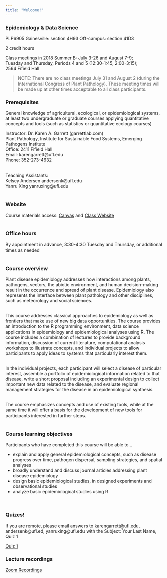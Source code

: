 ```yaml
---
title: "Welcome!"
---
```


### Epidemiology & Data Science

PLP6905 
Gainesville: section 4H93
Off-campus: section 41D3

2 credit hours

Class meetings in 2018 Summer B: July 3-26 and August 7-9;  
Tuesday and Thursday, Periods 4 and 5 (12:30-1:45, 2:00-3:15);  
2564 Fifield Hall

>NOTE: There are no class meetings July 31 and August 2 (during the International Congress of Plant Pathology).  These meeting times will be made up at other times acceptable to all class participants.

### Prerequisites

General knowledge of agricultural, ecological, or epidemiological systems, at least two undergraduate or graduate courses applying quantitative concepts and tools (such as statistics or quantitative ecology courses)  

Instructor: Dr. Karen A. Garrett (garrettlab.com)   
Plant Pathology, Institute for Sustainable Food Systems, Emerging Pathogens Institute  
Office: 2411 Fifield Hall  
Email: karengarrett@ufl.edu  
Phone: 352-273-4632  
\  



Teaching Assistants:  
Kelsey Andersen andersenk@ufl.edu  
Yanru Xing yanruxing@ufl.edu   
\  

### Website

Course materials access: [Canvas](http://elearning.ufl.edu/) and [Class Website](kelseyandersen.github.io/Epidemiology/)  
\  


### Office hours

By appointment in advance, 3:30-4:30 Tuesday and Thursday, or additional times as needed  
\  


### Course overview  

Plant disease epidemiology addresses how interactions among plants, pathogens, vectors, the abiotic environment, and human decision-making result in the occurrence and spread of plant disease.  Epidemiology also represents the interface between plant pathology and other disciplines, such as meteorology and social sciences.  
\  
\  

This course addresses classical approaches to epidemiology as well as frontiers that make use of new big data opportunities.  The course provides an introduction to the R programming environment, data science applications in epidemiology and epidemiological analyses using R.  The course includes a combination of lectures to provide background information, discussion of current literature, computational analysis workshops to illustrate concepts, and individual projects to allow participants to apply ideas to systems that particularly interest them.  
\  
\  

In the individual projects, each participant will select a disease of particular interest, assemble a portfolio of epidemiological information related to that disease, write a short proposal including an experimental design to collect important new data related to the disease, and evaluate regional management strategies for the disease in an epidemiological synthesis.  
\ 
\  

The course emphasizes concepts and use of existing tools, while at the same time it will offer a basis for the development of new tools for participants interested in further steps.  
\  
\  


### Course learning objectives  

Participants who have completed this course will be able to…  

* explain and apply general epidemiological concepts, such as disease progress over time, pathogen dispersal, sampling strategies, and spatial analyses
* broadly understand and discuss journal articles addressing plant disease epidemiology
* design basic epidemiological studies, in designed experiments and observational studies
* analyze basic epidemiological studies using R  

\  


### Quizes!  
If you are remote, please email answers to karengarrett@ufl.edu, andersenk@ufl.ed, yanruxing@ufl.edu with the Subject: Your Last Name, Quiz 1


[Quiz 1](Quizes/Quiz1.pdf)


### Lecture recordings 

[Zoom Recordings](https://mediasite.video.ufl.edu/Mediasite/Catalog/catalogs/epidemiology)

